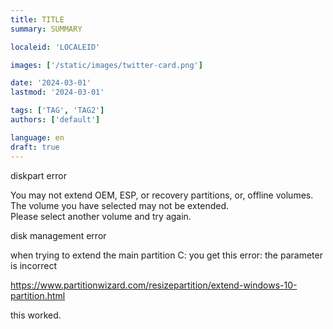 ```yaml
---
title: TITLE
summary: SUMMARY

localeid: 'LOCALEID'

images: ['/static/images/twitter-card.png']

date: '2024-03-01'
lastmod: '2024-03-01'

tags: ['TAG', 'TAG2']
authors: ['default']

language: en
draft: true
---
```


diskpart error

You may not extend OEM, ESP, or recovery partitions, or, offline volumes.  
The volume you have selected may not be extended.  
Please select another volume and try again.

disk management error

when trying to extend the main partition C: you get this error:
the parameter is incorrect

https://www.partitionwizard.com/resizepartition/extend-windows-10-partition.html

this worked.
